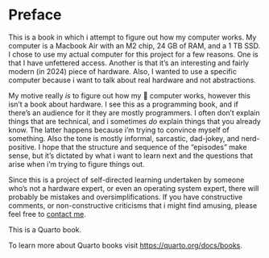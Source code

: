# Preface {.unnumbered}

This is a book in which i attempt to figure out how my computer works.  My computer is a 
Macbook Air with an M2 chip, 24 GB of RAM, and a 1 TB SSD.  I chose to use my actual computer for this project for a few reasons.
One is that I have unfettered access.  Another is that it's an interesting and fairly modern (in 2024)
piece of hardware.  Also, I wanted to use a specific computer because i want to talk about real hardware
and not abstractions.

My motive really _is_ to figure out how my 🤬 computer works, however this isn't a book about hardware.
I see this as a programming book, and if there's an audience for it they are mostly programmers.  I often don't
explain things that are technical, and i sometimes _do_ explain things that you already know.  The latter
happens because i'm trying to convince myself of something.  Also the tone is mostly informal, sarcastic,
dad-jokey, and nerd-positive.  I hope that the structure and sequence of the
"episodes" make sense, but it's dictated by what i want to learn next and the questions that arise when i'm trying to
figure things out.

Since this is a project of self-directed learning undertaken by someone who's not a hardware expert, or even an operating 
system expert, there will probably be mistakes and oversimplifications.  If you have constructive comments, or non-constructive 
criticisms that i might find amusing, please feel free to <a href="https://giraffasaur.us/coords">contact me</a>.


This is a Quarto book.

To learn more about Quarto books visit <https://quarto.org/docs/books>.
